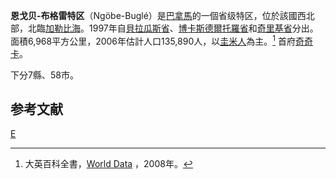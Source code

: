 {{Infobox settlement
| official_name= 恩戈贝-布格雷特区
| native_name = Ngäbe-Buglé Comarca
| settlement_type = ''土著地区（Comarca indígena）''
| image_flag = Bandera de la Comarca Ngäbe-Buglé.svg
| flag_size = 140px
| flag_alt = Flag of the Ngäbe Nation
| image_seal              = 
| seal_size               = 80px
| seal_alt                = 
| image_map               = Ngabe-Bugle in Panama.svg
| anthem                  = none
<!-- established --------------->
| established_title = 建立
| established_date = 1997年
<!-- seat, smaller parts ------->
| seat_type = 首府
| seat = Buäbti
| parts_type = 下级政区
| parts_style = list
| parts  = 9个区
| p1 = Besiko
| p2 = Jirondai<ref name="organojudicial.gob.pa">{{Cite web |url=http://www.organojudicial.gob.pa/cendoj/wp-content/blogs.dir/cendoj/ley-33-de-2012.pdf |title=存档副本 |access-date=2019-05-10 |archive-date=2014-05-12 |archive-url=https://web.archive.org/web/20140512230837/http://www.organojudicial.gob.pa/cendoj/wp-content/blogs.dir/cendoj/ley-33-de-2012.pdf |dead-url=no }}</ref>
| p3                      = Kankintú
| p4                      = Kusapín
| p5                      = Mirono
| p6                      = Müna
| p7                      = Nole Duima
| p8                      = Ñürüm
| p9                      = Santa Catalina o Calovébora (Bledeshia)<ref name="organojudicial.gob.pa">http://www.organojudicial.gob.pa/cendoj/wp-content/blogs.dir/cendoj/ley-33-de-2012.pdf</ref>
<!-- government type, leaders -->
| government_footnotes    = <!-- for references: use <ref> tags -->
| governing_body          = 部落理事会
| leader_title = 酋长
| leader_name = {{link-en|Silvia Carrera}}
| leader_title1           = 
| leader_name1            = 
<!-- display settings  --------->
| total_type              = <!-- to set a non-standard label for total area and population rows -->
| unit_pref               = <!-- enter: Imperial, to display imperial before metric -->
<!-- area ---------------------->
| area_total_km2          = 6,968
| area_total_sq_mi        = 
<!-- population ---------------->
| population_footnotes    = 
| population_total        = 154,355
| population_as_of        = 2010
| population_density_km2  = auto
<!-- time zone(s) -------------->
| timezone1               = [[UTC|UTC]]-5
| iso_code                = PA-NB
| blank_name_sec1 = [[人类发展指数|HDI]] (2017)
| blank_info_sec1 = 0.560<ref name="GlobalDataLab">{{Cite web|url=https://hdi.globaldatalab.org/areadata/shdi/|title=Sub-national HDI - Area Database - Global Data Lab|website=hdi.globaldatalab.org|language=en|access-date=2018-09-13|archive-date=2018-09-23|archive-url=https://web.archive.org/web/20180923120638/https://hdi.globaldatalab.org/areadata/shdi/|dead-url=no}}</ref><br/>{{color|#fc0|中等}}
<!-- website, footnotes -------->
| website                 = 
| footnotes               = 
}}

'''恩戈贝-布格雷特区'''（Ngöbe-Buglé）是[[巴拿馬|巴拿馬]]的一個省级特区，位於該國西北部，北臨[[加勒比海|加勒比海]]。1997年自[[貝拉瓜斯省|貝拉瓜斯省]]、[[博卡斯德爾托羅省|博卡斯德爾托羅省]]和[[奇里基省|奇里基省]]分出。面積6,968平方公里，2006年估計人口135,890人，以[[圭米人|圭米人]]為主。<ref>大英百科全書，[http://www.britannica.com/new-multimedia/pdf/wordat156.pdf World Data] {{Wayback|url=http://www.britannica.com/new-multimedia/pdf/wordat156.pdf |date=20140502032047 }}，2008年。</ref> 首府[[奇奇卡|奇奇卡]]。

下分7縣、58市。

==参考文献==
{{Reflist}}

{{coord|8|46|11|N|81|44|02|W|region:PA-NB_type:adm1st_source:kolossus-dewiki|display=title}}
{{巴拿馬行政區劃}}
{{DEFAULTSORT:Ngäbe-Buglé Comarca}}
[[Category:巴拿馬行政區劃|E]]
{{Panama-geo-stub}}